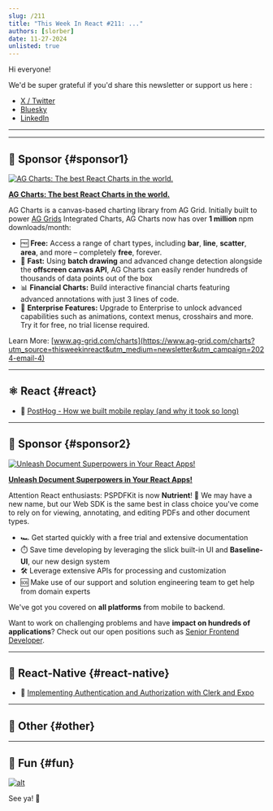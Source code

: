 ```yaml
---
slug: /211
title: "This Week In React #211: ..."
authors: [slorber]
date: 11-27-2024
unlisted: true
---
```


Hi everyone!

<Todo />

We'd be super grateful if you'd share this newsletter or support us here :

- [X / Twitter](https://slo.im/last/x)
- [Bluesky](https://slo.im/last/b)
- [LinkedIn](https://slo.im/last/l)

<!-- truncate -->

---


<Support />

---

## 💸 Sponsor {#sponsor1}

[![AG Charts: The best React Charts in the world.](/emails/issues/205/agcharts.jpg)](https://www.ag-grid.com/charts?utm_source=thisweekinreact&utm_medium=newsletter&utm_campaign=2024-email-4)

**[AG Charts: The best React Charts in the world.](https://www.ag-grid.com/charts?utm_source=thisweekinreact&utm_medium=newsletter&utm_campaign=2024-email-4)**

AG Charts is a canvas-based charting library from AG Grid. Initially built to power [AG Grids](https://www.ag-grid.com/react-table?utm_source=thisweekinreact&utm_medium=newsletter&utm_campaign=2024-email-4) Integrated Charts, AG Charts now has over **1 million** npm downloads/month:

- 🆓 **Free:** Access a range of chart types, including **bar**, **line**, **scatter**, **area**, and more – completely **free**, forever.
- 🚀 **Fast:** Using **batch drawing** and advanced change detection alongside the **offscreen canvas API**, AG Charts can easily render hundreds of thousands of data points out of the box
- 📊 **Financial Charts:** Build interactive financial charts featuring advanced annotations with just 3 lines of code.
- 🏢 **Enterprise Features:** Upgrade to Enterprise to unlock advanced capabilities such as animations, context menus, crosshairs and more. Try it for free, no trial license required.

Learn More: [www.ag-grid.com/charts](https://www.ag-grid.com/charts?utm_source=thisweekinreact&utm_medium=newsletter&utm_campaign=2024-email-4)

---

## ⚛️ React {#react}

<Todo />

- 💸 [PostHog - How we built mobile replay (and why it took so long)](https://posthog.com/blog/mobile-session-replay?utm_source=twir&utm_campaign=twir)

<SubscribeFormEmbed placement="middle" />

---

## 💸 Sponsor {#sponsor2}

[![Unleash Document Superpowers in Your React Apps!](/emails/issues/209/nutrient.jpg)](https://www.nutrient.io/sdk/web)

**[Unleash Document Superpowers in Your React Apps!](https://www.nutrient.io/sdk/web)**

Attention React enthusiasts: PSPDFKit is now **Nutrient**! 👋 We may have a new name, but our Web SDK is the same best in class choice you've come to rely on for viewing, annotating, and editing PDFs and other document types.

- 🏎️ Get started quickly with a free trial and extensive documentation
- ⏱️ Save time developing by leveraging the slick built-in UI and **Baseline-UI**, our new design system
- 🛠️ Leverage extensive APIs for processing and customization
- 🆘 Make use of our support and solution engineering team to get help from domain experts

We've got you covered on **all platforms** from mobile to backend.

Want to work on challenging problems and have **impact on hundreds of applications**? Check out our open positions such as [Senior Frontend Developer](https://www.nutrient.io/company/careers/web-frontend).

---

## 📱 React-Native {#react-native}

<Todo />

- 💸 [Implementing Authentication and Authorization with Clerk and Expo](https://go.clerk.com/HueGwuo)

---

## 🔀 Other {#other}

<Todo />

---

## 🤭 Fun {#fun}

<Todo />

[![alt](/emails/issues/122/meme.jpg)](https://twitter.com/TODOTODOTODOTODOTODOTODOTODOTODOTODOTODO)

See ya! 👋

